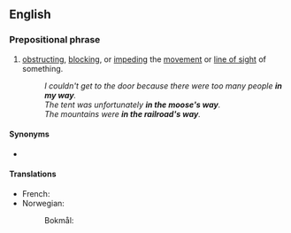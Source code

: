 ==English==

===Prepositional phrase===
{{en-PP|head=[[in]] ([[something]][['s]]) [[way]]}}

# [[obstructing]], [[blocking]], or [[impeding]] the [[movement]] or [[line of sight]] of something.
#: ''I couldn't get to the door because there were too many people '''in my way'''.''
#: ''The tent was unfortunately '''in the moose's way'''.''
#: ''The mountains were '''in the railroad's way'''.''

====Synonyms====
* {{l|en|in the way of}}

====Translations====
{{trans-top|impeding the movement or line of sight}}
{{trans-mid}}
* French: {{t|fr|dans le chemin de quel qu’un}}
* Norwegian:
*: Bokmål: {{t|nb|i veien for noen}}
{{trans-bottom}}